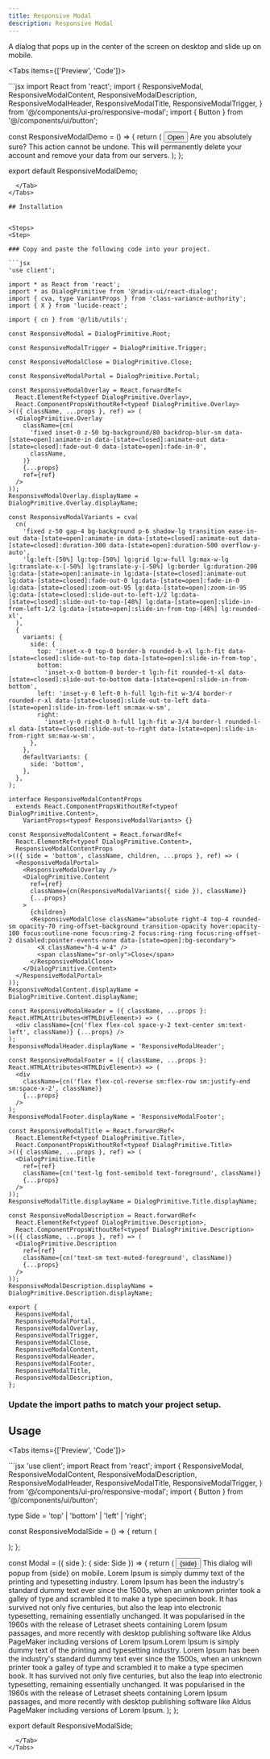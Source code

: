 ```yaml
---
title: Responsive Modal
description: Responsive Modal
---
```



A dialog that pops up in the center of the screen on desktop and slide up on mobile.


<Tabs items={['Preview', 'Code']}>
  <Tab value="Preview">
  <div className="flex-row-center pt-4">
    <ResponsiveModalDemo/>
  </div>
  </Tab>
  <Tab value="Code">
```jsx
import React from 'react';
import {
  ResponsiveModal,
  ResponsiveModalContent,
  ResponsiveModalDescription,
  ResponsiveModalHeader,
  ResponsiveModalTitle,
  ResponsiveModalTrigger,
} from '@/components/ui-pro/responsive-modal';
import { Button } from '@/components/ui/button';

const ResponsiveModalDemo = () => {
  return (
    <ResponsiveModal>
      <ResponsiveModalTrigger asChild>
        <Button variant="outline">Open</Button>
      </ResponsiveModalTrigger>
      <ResponsiveModalContent>
        <ResponsiveModalHeader>
          <ResponsiveModalTitle>Are you absolutely sure?</ResponsiveModalTitle>
          <ResponsiveModalDescription>
            This action cannot be undone. This will permanently delete your account and remove your
            data from our servers.
          </ResponsiveModalDescription>
        </ResponsiveModalHeader>
      </ResponsiveModalContent>
    </ResponsiveModal>
  );
};

export default ResponsiveModalDemo;
```
  </Tab>
</Tabs>

## Installation

 
<Steps>
<Step>
 
### Copy and paste the following code into your project.

```jsx
'use client';

import * as React from 'react';
import * as DialogPrimitive from '@radix-ui/react-dialog';
import { cva, type VariantProps } from 'class-variance-authority';
import { X } from 'lucide-react';

import { cn } from '@/lib/utils';

const ResponsiveModal = DialogPrimitive.Root;

const ResponsiveModalTrigger = DialogPrimitive.Trigger;

const ResponsiveModalClose = DialogPrimitive.Close;

const ResponsiveModalPortal = DialogPrimitive.Portal;

const ResponsiveModalOverlay = React.forwardRef<
  React.ElementRef<typeof DialogPrimitive.Overlay>,
  React.ComponentPropsWithoutRef<typeof DialogPrimitive.Overlay>
>(({ className, ...props }, ref) => (
  <DialogPrimitive.Overlay
    className={cn(
      'fixed inset-0 z-50 bg-background/80 backdrop-blur-sm data-[state=open]:animate-in data-[state=closed]:animate-out data-[state=closed]:fade-out-0 data-[state=open]:fade-in-0',
      className,
    )}
    {...props}
    ref={ref}
  />
));
ResponsiveModalOverlay.displayName = DialogPrimitive.Overlay.displayName;

const ResponsiveModalVariants = cva(
  cn(
    'fixed z-50 gap-4 bg-background p-6 shadow-lg transition ease-in-out data-[state=open]:animate-in data-[state=closed]:animate-out data-[state=closed]:duration-300 data-[state=open]:duration-500 overflow-y-auto',
    'lg:left-[50%] lg:top-[50%] lg:grid lg:w-full lg:max-w-lg lg:translate-x-[-50%] lg:translate-y-[-50%] lg:border lg:duration-200 lg:data-[state=open]:animate-in lg:data-[state=closed]:animate-out lg:data-[state=closed]:fade-out-0 lg:data-[state=open]:fade-in-0 lg:data-[state=closed]:zoom-out-95 lg:data-[state=open]:zoom-in-95 lg:data-[state=closed]:slide-out-to-left-1/2 lg:data-[state=closed]:slide-out-to-top-[48%] lg:data-[state=open]:slide-in-from-left-1/2 lg:data-[state=open]:slide-in-from-top-[48%] lg:rounded-xl',
  ),
  {
    variants: {
      side: {
        top: 'inset-x-0 top-0 border-b rounded-b-xl lg:h-fit data-[state=closed]:slide-out-to-top data-[state=open]:slide-in-from-top',
        bottom:
          'inset-x-0 bottom-0 border-t lg:h-fit rounded-t-xl data-[state=closed]:slide-out-to-bottom data-[state=open]:slide-in-from-bottom',
        left: 'inset-y-0 left-0 h-full lg:h-fit w-3/4 border-r rounded-r-xl data-[state=closed]:slide-out-to-left data-[state=open]:slide-in-from-left sm:max-w-sm',
        right:
          'inset-y-0 right-0 h-full lg:h-fit w-3/4 border-l rounded-l-xl data-[state=closed]:slide-out-to-right data-[state=open]:slide-in-from-right sm:max-w-sm',
      },
    },
    defaultVariants: {
      side: 'bottom',
    },
  },
);

interface ResponsiveModalContentProps
  extends React.ComponentPropsWithoutRef<typeof DialogPrimitive.Content>,
    VariantProps<typeof ResponsiveModalVariants> {}

const ResponsiveModalContent = React.forwardRef<
  React.ElementRef<typeof DialogPrimitive.Content>,
  ResponsiveModalContentProps
>(({ side = 'bottom', className, children, ...props }, ref) => (
  <ResponsiveModalPortal>
    <ResponsiveModalOverlay />
    <DialogPrimitive.Content
      ref={ref}
      className={cn(ResponsiveModalVariants({ side }), className)}
      {...props}
    >
      {children}
      <ResponsiveModalClose className="absolute right-4 top-4 rounded-sm opacity-70 ring-offset-background transition-opacity hover:opacity-100 focus:outline-none focus:ring-2 focus:ring-ring focus:ring-offset-2 disabled:pointer-events-none data-[state=open]:bg-secondary">
        <X className="h-4 w-4" />
        <span className="sr-only">Close</span>
      </ResponsiveModalClose>
    </DialogPrimitive.Content>
  </ResponsiveModalPortal>
));
ResponsiveModalContent.displayName = DialogPrimitive.Content.displayName;

const ResponsiveModalHeader = ({ className, ...props }: React.HTMLAttributes<HTMLDivElement>) => (
  <div className={cn('flex flex-col space-y-2 text-center sm:text-left', className)} {...props} />
);
ResponsiveModalHeader.displayName = 'ResponsiveModalHeader';

const ResponsiveModalFooter = ({ className, ...props }: React.HTMLAttributes<HTMLDivElement>) => (
  <div
    className={cn('flex flex-col-reverse sm:flex-row sm:justify-end sm:space-x-2', className)}
    {...props}
  />
);
ResponsiveModalFooter.displayName = 'ResponsiveModalFooter';

const ResponsiveModalTitle = React.forwardRef<
  React.ElementRef<typeof DialogPrimitive.Title>,
  React.ComponentPropsWithoutRef<typeof DialogPrimitive.Title>
>(({ className, ...props }, ref) => (
  <DialogPrimitive.Title
    ref={ref}
    className={cn('text-lg font-semibold text-foreground', className)}
    {...props}
  />
));
ResponsiveModalTitle.displayName = DialogPrimitive.Title.displayName;

const ResponsiveModalDescription = React.forwardRef<
  React.ElementRef<typeof DialogPrimitive.Description>,
  React.ComponentPropsWithoutRef<typeof DialogPrimitive.Description>
>(({ className, ...props }, ref) => (
  <DialogPrimitive.Description
    ref={ref}
    className={cn('text-sm text-muted-foreground', className)}
    {...props}
  />
));
ResponsiveModalDescription.displayName = DialogPrimitive.Description.displayName;

export {
  ResponsiveModal,
  ResponsiveModalPortal,
  ResponsiveModalOverlay,
  ResponsiveModalTrigger,
  ResponsiveModalClose,
  ResponsiveModalContent,
  ResponsiveModalHeader,
  ResponsiveModalFooter,
  ResponsiveModalTitle,
  ResponsiveModalDescription,
};
```
 
</Step>
 
<Step>
 
### Update the import paths to match your project setup.



 
</Step>
</Steps>


## Usage



<Tabs items={['Preview', 'Code']}>
  <Tab value="Preview">
   <div className="flex-row-center pt-4">
    <ResponsiveModalSide/>
  </div>
  </Tab>
  <Tab value="Code">
```jsx
'use client';
import React from 'react';
import {
  ResponsiveModal,
  ResponsiveModalContent,
  ResponsiveModalDescription,
  ResponsiveModalHeader,
  ResponsiveModalTitle,
  ResponsiveModalTrigger,
} from '@/components/ui-pro/responsive-modal';
import { Button } from '@/components/ui/button';

type Side = 'top' | 'bottom' | 'left' | 'right';

const ResponsiveModalSide = () => {
  return (
    <div className="space-y-3">
      <div className="space-x-3">
        <Modal side="top" />
        <Modal side="bottom" />
      </div>
      <div className="space-x-3">
        <Modal side="left" />
        <Modal side="right" />
      </div>
    </div>
  );
};

const Modal = ({ side }: { side: Side }) => {
  return (
    <ResponsiveModal>
      <ResponsiveModalTrigger asChild>
        <Button variant="outline">{side}</Button>
      </ResponsiveModalTrigger>
      <ResponsiveModalContent side={side}>
        <ResponsiveModalHeader>
          <ResponsiveModalTitle>This dialog will popup from {side} on mobile.</ResponsiveModalTitle>
          <ResponsiveModalDescription>
            Lorem Ipsum is simply dummy text of the printing and typesetting industry. Lorem Ipsum
            has been the industry's standard dummy text ever since the 1500s, when an unknown
            printer took a galley of type and scrambled it to make a type specimen book. It has
            survived not only five centuries, but also the leap into electronic typesetting,
            remaining essentially unchanged. It was popularised in the 1960s with the release of
            Letraset sheets containing Lorem Ipsum passages, and more recently with desktop
            publishing software like Aldus PageMaker including versions of Lorem Ipsum.Lorem Ipsum
            is simply dummy text of the printing and typesetting industry. Lorem Ipsum has been the
            industry's standard dummy text ever since the 1500s, when an unknown printer took a
            galley of type and scrambled it to make a type specimen book. It has survived not only
            five centuries, but also the leap into electronic typesetting, remaining essentially
            unchanged. It was popularised in the 1960s with the release of Letraset sheets
            containing Lorem Ipsum passages, and more recently with desktop publishing software like
            Aldus PageMaker including versions of Lorem Ipsum.
          </ResponsiveModalDescription>
        </ResponsiveModalHeader>
      </ResponsiveModalContent>
    </ResponsiveModal>
  );
};

export default ResponsiveModalSide;

```
  </Tab>
</Tabs>